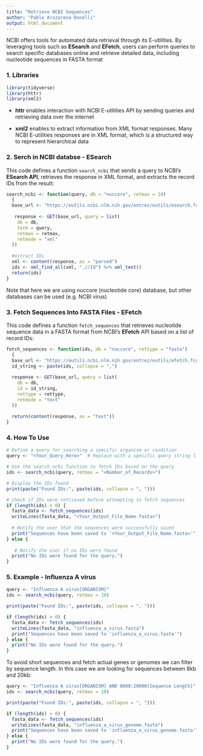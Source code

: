 ```yaml
---
title: "Retrieve NCBI Sequences"
author: "Pablo Arozarena Donelli"
output: html_document
---
```


NCBI offers tools for automated data retrieval through its E-utilities. By leveraging tools such as **ESearch** and **EFetch**, users can perform queries to search specific databases online and retrieve detailed data, including nucleotide sequences in FASTA format

### 1. Libraries

```r
library(tidyverse)
library(httr) 
library(xml2) 
```

- **httr** enables interaction with NCBI E-utilities API by sending queries and retrieving data over the internet

- **xml2** enables to extract information from XML format responses. Many NCBI E-utilities responses are in XML format, which is a structured way to represent hierarchical data

### 2. Serch in NCBI databse - ESearch

This code defines a function `search_ncbi` that sends a query to NCBI’s **ESearch API**, retrieves the response in XML format, and extracts the record IDs from the result:

```r
search_ncbi <- function(query, db = "nuccore", retmax = 10) 
  {
  base_url <- "https://eutils.ncbi.nlm.nih.gov/entrez/eutils/esearch.fcgi"
 
   response <- GET(base_url, query = list(
    db = db,
    term = query,
    retmax = retmax,
    retmode = "xml"
  ))
  
  #extract IDs
  xml <- content(response, as = "parsed")
  ids <- xml_find_all(xml, ".//Id") %>% xml_text()
  return(ids)
}
```

Note that here we are using nuccore (nucleotide core) database, but other databases can be used (e.g. NCBI virus)

### 3. Fetch Sequences Into FASTA Files - EFetch

This code defines a function `fetch_sequences` that retrieves nucleotide sequence data in a FASTA format from NCBI’s **EFetch** API based on a list of record IDs:

```r
fetch_sequences <- function(ids, db = "nuccore", rettype = "fasta") 
  {
  base_url <- "https://eutils.ncbi.nlm.nih.gov/entrez/eutils/efetch.fcgi"
  id_string <- paste(ids, collapse = ",")
  
  response <- GET(base_url, query = list(
    db = db,
    id = id_string,
    rettype = rettype,
    retmode = "text"
  ))
  
  return(content(response, as = "text"))
}
```

### 4. How To Use

```r
# Define a query for searching a specific organism or condition
query <- "<Your_Query_Here>"  # Replace with a specific query string like "Virus[Organism]"

# Use the search_ncbi function to fetch IDs based on the query
ids <- search_ncbi(query, retmax = "<Number_of_Records>")

# Display the IDs found
print(paste("Found IDs:", paste(ids, collapse = ", ")))

# Check if IDs were retrieved before attempting to fetch sequences
if (length(ids) > 0) {
  fasta_data <- fetch_sequences(ids)
  writeLines(fasta_data, "<Your_Output_File_Name.fasta>")
  
  # Notify the user that the sequences were successfully saved
  print("Sequences have been saved to '<Your_Output_File_Name.fasta>'")
} else {
 
   # Notify the user if no IDs were found
  print("No IDs were found for the query.")
}
```

### 5. Example - Influenza A virus

```r
query <- "Influenza A virus[ORGANISM]"
ids <- search_ncbi(query, retmax = 10)

print(paste("Found IDs:", paste(ids, collapse = ", ")))

if (length(ids) > 0) {
  fasta_data <- fetch_sequences(ids)
  writeLines(fasta_data, "influenza_a_virus.fasta")
  print("Sequences have been saved to 'influenza_a_virus.fasta'")
} else {
  print("No IDs were found for the query.")
}
```

To avoid short sequences and fetch actual genes or genomes we can filter by sequence length. In this case we are looking for sequences between 8kb and 20kb:

```r
query <- "Influenza A virus[ORGANISM] AND 8000:20000[Sequence Length]"
ids <- search_ncbi(query, retmax = 10)

print(paste("Found IDs:", paste(ids, collapse = ", ")))

if (length(ids) > 0) {
  fasta_data <- fetch_sequences(ids)
  writeLines(fasta_data, "influenza_a_virus_genome.fasta")
  print("Sequences have been saved to 'influenza_a_virus_genome.fasta'")
} else {
  print("No IDs were found for the query.")
}
```

